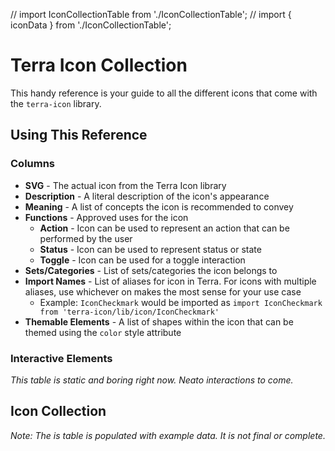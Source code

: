 // import IconCollectionTable from './IconCollectionTable';
// import { iconData } from './IconCollectionTable';

<Badge />

# Terra Icon Collection

This handy reference is your guide to all the different icons that come with the `terra-icon` library.

## Using This Reference

### Columns

* **SVG** - The actual icon from the Terra Icon library
* **Description** - A literal description of the icon's appearance
* **Meaning** - A list of concepts the icon is recommended to convey
* **Functions** - Approved uses for the icon
  * **Action** - Icon can be used to represent an action that can be performed by the user
  * **Status** - Icon can be used to represent status or state
  * **Toggle** - Icon can be used for a toggle interaction
* **Sets/Categories** - List of sets/categories the icon belongs to
* **Import Names** - List of aliases for icon in Terra. For icons with multiple aliases, use whichever on makes the most sense for your use case
  * Example: `IconCheckmark` would be imported as `import IconCheckmark from 'terra-icon/lib/icon/IconCheckmark'`
* **Themable Elements** - A list of shapes within the icon that can be themed using the `color` style attribute

### Interactive Elements
_This table is static and boring right now. Neato interactions to come._

## Icon Collection
_Note: The is table is populated with example data. It is not final or complete._

<IconCollectionTable rows={iconData}/>
